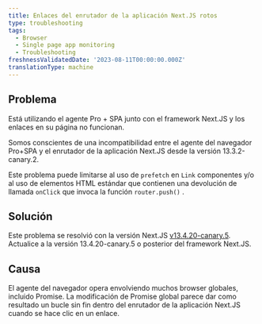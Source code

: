 ```yaml
---
title: Enlaces del enrutador de la aplicación Next.JS rotos
type: troubleshooting
tags:
  - Browser
  - Single page app monitoring
  - Troubleshooting
freshnessValidatedDate: '2023-08-11T00:00:00.000Z'
translationType: machine
---
```


## Problema

Está utilizando el agente Pro + SPA junto con el framework Next.JS y los enlaces en su página no funcionan.

Somos conscientes de una incompatibilidad entre el agente del navegador Pro+SPA y el enrutador de la aplicación Next.JS desde la versión 13.3.2-canary.2.

Este problema puede limitarse al uso de `prefetch` en `Link` componentes y/o al uso de elementos HTML estándar que contienen una devolución de llamada `onClick` que invoca la función `router.push()` .

## Solución

Este problema se resolvió con la versión Next.JS [v13.4.20-canary.5](https://github.com/vercel/next.js/releases/tag/v13.4.20-canary.5). Actualice a la versión 13.4.20-canary.5 o posterior del framework Next.JS.

## Causa

El agente del navegador opera envolviendo muchos browser globales, incluido Promise. La modificación de Promise global parece dar como resultado un bucle sin fin dentro del enrutador de la aplicación Next.JS cuando se hace clic en un enlace.
